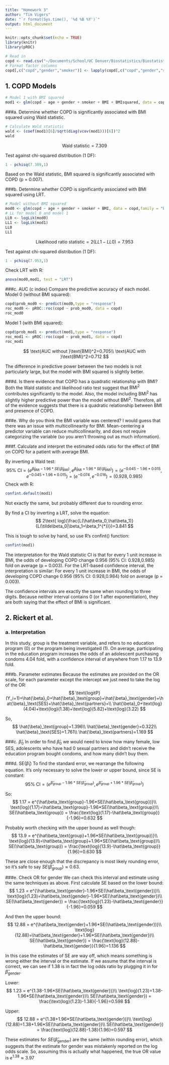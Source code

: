 ```yaml
---
title: "Homework 3"
author: "Tim Vigers"
date: "`r format(Sys.time(), '%d %B %Y')`"
output: html_document
---
```


```r
knitr::opts_chunk$set(echo = TRUE)
library(knitr)
library(pROC)
```

```r
# Read in
copd <- read.csv("~/Documents/School/UC Denver/Biostatistics/Biostatistical Methods 2/Homeworks/Homework 3/hw3.txt", sep="")
# Format factor columns
copd[,c("copd","gender","smoker")] <- lapply(copd[,c("copd","gender","smoker")], as.factor)
```

## 1. COPD Models
```r
# Model 1 with BMI squared
mod1 <- glm(copd ~ age + gender + smoker + BMI + BMIsquared, data = copd,family = "binomial")
```

###a. Determine whether COPD is significantly associated with BMI squared using Wald statistic.
```r
# Calculate Wald statistic
wald <- (coef(mod1)[6]/sqrt(diag(vcov(mod1)))[6])^2
wald
```

$$
\text{Wald statistic}=7.309
$$

Test against chi-squared distribution (1 DF):
```r
1 - pchisq(7.309,1)
```
Based on the Wald statistic, BMI squared is significantly associated with COPD (p = 0.007).

###b. Determine whether COPD is significantly associated with BMI squared using LRT.
```r
# Model without BMI squared
mod0 <- glm(copd ~ age + gender + smoker + BMI, data = copd,family = "binomial")
# LL for model 0 and model 1
LL0 <- logLik(mod0)
LL1 <- logLik(mod1)
LL0
LL1
```

$$
\text{Likelihood ratio statistic}=2(LL1 - LL0)=7.953
$$

Test against chi-squared distribution (1 DF):
```r
1 - pchisq(7.953,1)
```

Check LRT with R:
```r
anova(mod0,mod1, test = "LRT")
```

###c. AUC (c index)
Compare the predictive accuracy of each model. Model 0 (without BMI squared):
```r
copd$prob_mod0 <- predict(mod0,type = "response")
roc_mod0 <- pROC::roc(copd ~ prob_mod0, data = copd)
roc_mod0
```

Model 1 (with BMI squared):
```r
copd$prob_mod1 <- predict(mod1,type = "response")
roc_mod1 <- pROC::roc(copd ~ prob_mod1, data = copd)
roc_mod1
```

$$
\text{AUC without }\text{BMI}^2=0.705\\
\text{AUC with }\text{BMI}^2=0.712
$$

The difference in predictive power between the two models is not particularly large, but the model with BMI squared is slightly better.

###d. Is there evidence that COPD has a quadratic relationship with BMI?
Both the Wald statistic and likelihood ratio test suggest that $\text{BMI}^2$ contributes significantly to the model. Also, the model including $\text{BMI}^2$ has slightly higher predictive power than the model without $\text{BMI}^2$. Therefore, all of the evidence suggests that there is a quadratic relationship between BMI and presence of COPD.

###e. Why do you think the BMI variable was centered?
I would guess that there was an issue with multicollinearity for BMI. Mean-centering a predictor variable can reduce multicollinearity, and does not require categorizing the variable (so you aren't throwing out as much information).

###f. Calculate and interpret the estimated odds ratio for the effect of BMI on COPD for a patient with average BMI.

By inverting a Wald test:
$$
\text{95% CI}=(e^{\hat\beta_\text{BMI}-1.96*SE(\hat\beta_\text{BMI})},e^{\hat\beta_\text{BMI}+1.96*SE(\hat\beta_\text{BMI})})=(e^{-0.045-1.96*0.015},e^{-0.045+1.96*0.015})=(e^{-0.074},e^{-0.016})=(0.928,0.985)
$$
Check with R:
```r
confint.default(mod1)
```
Not exactly the same, but probably different due to rounding error.

By find a CI by inverting a LRT, solve the equation:
$$
2\text{ log}(\frac{L(\hat\beta_0,\hat\beta_1)}{L(\tilde\beta_0|\beta_1=\beta_1^{*})})=3.841
$$

This is tough to solve by hand, so use R's confint() function:
```r
confint(mod1)
```
The interpretation for the Wald statistic CI is that for every 1 unit increase in BMI, the odds of developing COPD change 0.956 (95% CI: 0.928,0.985) fold on average (p = 0.003). For the LRT-based confidence interval, the interpretation is similar: For every 1 unit increase in BMI, the odds of developing COPD change 0.956 (95% CI: 0.928,0.984) fold on average (p = 0.003).

The confidence intervals are exactly the same when rounding to three digits. Because neither interval contains 0 (or 1 after exponentiation), they are both saying that the effect of BMI is significant.

## 2. Rickert et al.
### a. Interpretation
In this study, group is the treatment variable, and refers to no education program (0) or the program being investigated (1). On average, participating in the education program increases the odds of an adolescent purchasing condoms 4.04 fold, with a confidence interval of anywhere from 1.17 to 13.9 fold.

###b. Parameter estimates
Because the estimates are provided on the OR scale, for each parameter except the intercept we just need to take the log of the OR:
$$
\text{logitP}(Y_i=1)=\hat{\beta}_0+\hat{\beta}_\text{group}+\hat{\beta}_\text{gender}+\hat{\beta}_\text{SES}+\hat{\beta}_\text{partners}=\\
\hat{\beta}_0+\text{log}(4.04)+\text{log}(1.38)+\text{log}(5.82)+\text{log}(3.22)
$$

So, 
$$
\hat{\beta}_\text{group}=1.396\\
\hat{\beta}_\text{gender}=0.322\\
\hat{\beta}_\text{SES}=1.761\\
\hat{\beta}_\text{partners}=1.169
$$

###c. $\hat{\beta}_0$
In order to find $\hat{\beta}_0$ we would need to know how many female, low SES, adolescents who have had 0 sexual partners and didn't receive the education program bought condoms, and how many didn't buy them. 

###d. SE($\hat{\beta}_1$)
To find the standard error, we rearrange the following equation. It's only necessary to solve the lower or upper bound, since SE is constant:
$$
\text{95% CI}=(e^{\hat\beta_\text{group}-1.96*SE(\hat\beta_\text{group})},e^{\hat\beta_\text{group}+1.96*SE(\hat\beta_\text{group})})
$$

So:
$$
1.17 = e^{\hat\beta_\text{group}-1.96*SE(\hat\beta_\text{group})}\\
\text{log}(1.17)=\hat\beta_\text{group}-1.96*SE(\hat\beta_\text{group})\\
SE(\hat\beta_\text{group}) = \frac{\text{log}(1.17)-\hat\beta_\text{group}}{-1.96}=0.632
$$

Probably worth checking with the upper bound as well though:
$$
13.9 = e^{\hat\beta_\text{group}+1.96*SE(\hat\beta_\text{group})}\\
\text{log}(13.9)=\hat\beta_\text{group}+1.96*SE(\hat\beta_\text{group})\\
SE(\hat\beta_\text{group}) = \frac{\text{log}(13.9)-\hat\beta_\text{group}}{1.96}=0.630
$$

These are close enough that the discrepancy is most likely rounding error, so it's safe to say $SE(\hat\beta_\text{group}) \approx0.63$.

###e. Check OR for gender
We can check this interval and estimate using the same techniques as above. First calculate SE based on the lower bound:
$$
1.23 = e^{\hat\beta_\text{gender}-1.96*SE(\hat\beta_\text{gender})}\\
\text{log}(1.23)=\hat\beta_\text{gender}-1.96*SE(\hat\beta_\text{gender})\\
SE(\hat\beta_\text{gender}) = \frac{\text{log}(1.23)-\hat\beta_\text{gender}}{-1.96}=0.059
$$

And then the upper bound:
$$
12.88 = e^{\hat\beta_\text{gender}+1.96*SE(\hat\beta_\text{gender})}\\
\text{log}(12.88)=\hat\beta_\text{gender}+1.96*SE(\hat\beta_\text{gender})\\
SE(\hat\beta_\text{gender}) = \frac{\text{log}(12.88)-\hat\beta_\text{gender}}{1.96}=1.136
$$

In this case the estimates of SE are way off, which means something is wrong either the interval or the estimate. If we assume that the interval is correct, we can see if 1.38 is in fact the log odds ratio by plugging it in for $\hat\beta_\text{gender}$.

Lower:
$$
1.23 = e^{1.38-1.96*SE(\hat\beta_\text{gender})}\\
\text{log}(1.23)=1.38-1.96*SE(\hat\beta_\text{gender})\\
SE(\hat\beta_\text{gender}) = \frac{\text{log}(1.23)-1.38}{-1.96}=0.598
$$

Upper:
$$
12.88 = e^{1.38+1.96*SE(\hat\beta_\text{gender})}\\
\text{log}(12.88)=1.38+1.96*SE(\hat\beta_\text{gender})\\
SE(\hat\beta_\text{gender}) = \frac{\text{log}(12.88)-1.38}{1.96}=0.597
$$

These estimates for $SE(\hat\beta_\text{gender})$ are the same (within rounding error), which suggests that the estimate for gender was mistakenly reported on the log odds scale. So, assuming this is actually what happened, the true OR value is $e^{1.38} \approx 3.97$